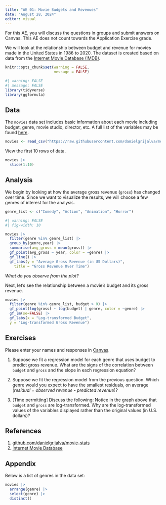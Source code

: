 ```yaml
---
title: "AE 01: Movie Budgets and Revenues"
date: "August 28, 2024"
editor: visual
---
```


::: callout-important
For this AE, you will discuss the questions in groups and submit answers on Canvas. This AE does not count towards the Application Exercise grade.
:::

We will look at the relationship between budget and revenue for movies made in the United States in 1986 to 2020. The dataset is created based on data from the [Internet Movie Database (IMDB)](https://www.imdb.com/).

```r
knitr::opts_chunk$set(warning = FALSE, 
                      message = FALSE)
```

```r
#| warning: FALSE
#| message: FALSE
library(tidyverse)
library(ggformula)
```

## Data

The `movies` data set includes basic information about each movie including budget, genre, movie studio, director, etc. A full list of the variables may be found [here](https://github.com/danielgrijalva/movie-stats).

```r
movies <- read_csv("https://raw.githubusercontent.com/danielgrijalva/movie-stats/master/movies.csv")
```

View the first 10 rows of data.

```r
movies |>
  slice(1:10)
```

## Analysis

We begin by looking at how the average gross revenue (`gross`) has changed over time. Since we want to visualize the results, we will choose a few genres of interest for the analysis.

```r
genre_list <- c("Comedy", "Action", "Animation", "Horror")
```

```r
#| warning: FALSE
#| fig-width: 10

movies |>
  filter(genre %in% genre_list) |> 
  group_by(genre,year) |>
  summarise(avg_gross = mean(gross)) |>
  gf_point(avg_gross ~ year, color = ~genre) |>
  gf_line() |> 
  gf_labs(y = "Average Gross Revenue (in US Dollars)",
    title = "Gross Revenue Over Time")
```

::: {.callout-note appearance="simple"}
*What do you observe from the plot?*
:::

Next, let's see the relationship between a movie's budget and its gross revenue.

```r
movies |>
  filter(genre %in% genre_list, budget > 0) |> 
  gf_point(log(gross) ~ log(budget) | genre, color = ~genre) |> 
  gf_lm(se=FALSE) |>  
  gf_labs(x = "Log-transformed Budget",
  y = "Log-transformed Gross Revenue") 
```

## Exercises

Please enter your names and responses in [Canvas](https://cofi.instructure.com/courses/15692/discussion_topics/65535).

1.  Suppose we fit a regression model for each genre that uses budget to predict gross revenue. What are the signs of the correlation between `budget` and `gross` and the slope in each regression equation?

2.  Suppose we fit the regression model from the previous question. Which genre would you expect to have the smallest residuals, on average (*residual = observed revenue - predicted revenue*)?

3.  \[Time permitting\] Discuss the following: Notice in the graph above that `budget` and `gross` are log-transformed. Why are the log-transformed values of the variables displayed rather than the original values (in U.S. dollars)?

## References

1.  [github.com/danielgrijalva/movie-stats](https://github.com/danielgrijalva/movie-stats){.uri}
2.  [Internet Movie Database](https://www.imdb.com/)

## Appendix

Below is a list of genres in the data set:

```r
movies |> 
  arrange(genre) |> 
  select(genre) |>
  distinct()
```
